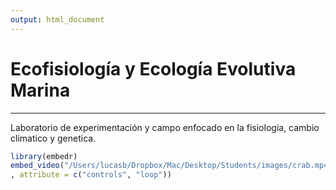 ```yaml
---
output: html_document
---
```


# **Ecofisiología y Ecología Evolutiva Marina**

------------------------------------------------------------------------

Laboratorio de experimentación y campo enfocado en la fisiología, cambio climatico y genetica.

```r
library(embedr)
embed_video("/Users/lucasb/Dropbox/Mac/Desktop/Students/images/crab.mp4"
, attribute = c("controls", "loop"))
```
